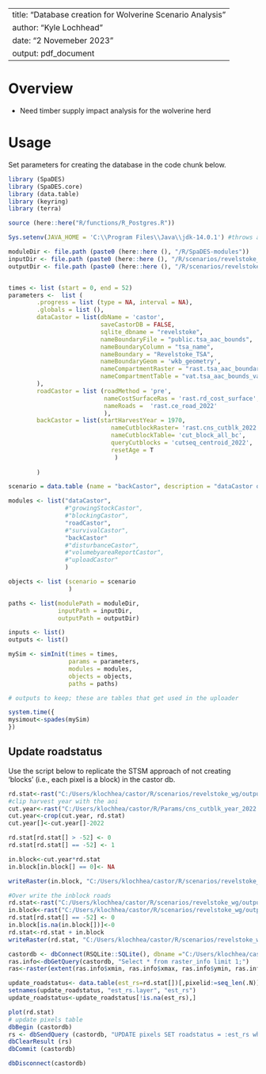 <!--
Copyright 2020 Province of British Columbia
 
Licensed under the Apache License, Version 2.0 (the "License");
you may not use this file except in compliance with the License.
You may obtain a copy of the License at
 
http://www.apache.org/licenses/LICENSE-2.0
 
Unless required by applicable law or agreed to in writing, software distributed under the License is distributed on an "AS IS" BASIS,
WITHOUT WARRANTIES OR CONDITIONS OF ANY KIND, either express or implied.
See the License for the specific language governing permissions and limitations under the License.-->

---
title: "Database creation for Wolverine Scenario Analysis"
author: "Kyle Lochhead"
date: "2 Novemeber 2023"
output: pdf_document
---

# Overview
-	Need timber supply impact analysis for the wolverine herd


# Usage
Set parameters for creating the database in the code chunk below.

```r
library (SpaDES)
library (SpaDES.core)
library (data.table)
library (keyring)
library (terra)

source (here::here("R/functions/R_Postgres.R"))

Sys.setenv(JAVA_HOME = 'C:\\Program Files\\Java\\jdk-14.0.1') #throws an error if pointing to different version of java (i.e., 32 vs 64 bit)

moduleDir <- file.path (paste0 (here::here (), "/R/SpaDES-modules"))
inputDir <- file.path (paste0 (here::here (), "/R/scenarios/revelstoke_wg/inputs")) %>% reproducible::checkPath (create = TRUE)
outputDir <- file.path (paste0 (here::here (), "/R/scenarios/revelstoke_wg/outputs")) %>% reproducible::checkPath (create = TRUE)


times <- list (start = 0, end = 52)
parameters <-  list (
        .progress = list (type = NA, interval = NA),
        .globals = list (),
        dataCastor = list(dbName = 'castor',
                          saveCastorDB = FALSE,
                          sqlite_dbname = "revelstoke", 
                          nameBoundaryFile = "public.tsa_aac_bounds", 
                          nameBoundaryColumn = "tsa_name", 
                          nameBoundary = "Revelstoke_TSA", 
                          nameBoundaryGeom = 'wkb_geometry',
                          nameCompartmentRaster = "rast.tsa_aac_boundary", 
                          nameCompartmentTable = "vat.tsa_aac_bounds_vat" 
        ),
        roadCastor = list (roadMethod = 'pre',
                           nameCostSurfaceRas = 'rast.rd_cost_surface',
                           nameRoads =  'rast.ce_road_2022'
                           ),
        backCastor = list(startHarvestYear = 1970,
                             nameCutblockRaster= 'rast.cns_cutblk_2022', 
                             nameCutblockTable= 'cut_block_all_bc', 
                             queryCutblocks = 'cutseq_centroid_2022',
                             resetAge = T 
                              )
        
        )

scenario = data.table (name = "backCastor", description = "dataCastor output")

modules <- list("dataCastor",
                #"growingStockCastor",
                #"blockingCastor", 
                "roadCastor",
                #"survivalCastor",
                "backCastor"
                #"disturbanceCastor",
                #"volumebyareaReportCastor",
                #"uploadCastor"
                )

objects <- list (scenario = scenario
                 )

paths <- list(modulePath = moduleDir,
              inputPath = inputDir,
              outputPath = outputDir)

inputs <- list()
outputs <- list()

mySim <- simInit(times = times, 
                 params = parameters, 
                 modules = modules,
                 objects = objects,
                 paths = paths)

# outputs to keep; these are tables that get used in the uploader

system.time({
mysimout<-spades(mySim)
})

```

## Update roadstatus
Use the script below to replicate the STSM approach of not creating 'blocks' (i.e., each pixel is a block) in the castor db.

```r
rd.stat<-rast("C:/Users/klochhea/castor/R/scenarios/revelstoke_wg/outputs/backCastor_Revelstoke_TSA_pre_status_52.tif")
#clip harvest year with the aoi
cut.year<-rast("C:/Users/klochhea/castor/R/Params/cns_cutblk_year_2022.tif")
cut.year<-crop(cut.year, rd.stat)
cut.year[]<-cut.year[]-2022

rd.stat[rd.stat[] > -52] <- 0
rd.stat[rd.stat[] == -52] <- 1

in.block<-cut.year*rd.stat
in.block[in.block[] == 0]<- NA

writeRaster(in.block, "C:/Users/klochhea/castor/R/scenarios/revelstoke_wg/outputs/inblock_revelstoke.tif")

#Over write the inblock roads
rd.stat<-rast("C:/Users/klochhea/castor/R/scenarios/revelstoke_wg/outputs/backCastor_Revelstoke_TSA_pre_status_52.tif")
in.block<-rast("C:/Users/klochhea/castor/R/scenarios/revelstoke_wg/outputs/inblock_revelstoke.tif")
rd.stat[rd.stat[] == -52] <- 0
in.block[is.na(in.block[])]<-0
rd.stat<-rd.stat + in.block
writeRaster(rd.stat, "C:/Users/klochhea/castor/R/scenarios/revelstoke_wg/outputs/est_roadstatus_revelstoke.tif")

castordb <- dbConnect(RSQLite::SQLite(), dbname ="C:/Users/klochhea/castor/R/scenarios/revelstoke_wg/revelstoke_bau_20231205_castordb.sqlite")
ras.info<-dbGetQuery(castordb, "Select * from raster_info limit 1;")
ras<-raster(extent(ras.info$xmin, ras.info$xmax, ras.info$ymin, ras.info$ymax), nrow = ras.info$nrow, ncol = ras.info$ncell/ras.info$nrow, vals =0, crs = 3005)

update_roadstatus<- data.table(est_rs=rd.stat[])[,pixelid:=seq_len(.N)]
setnames(update_roadstatus, "est_rs.layer", "est_rs")
update_roadstatus<-update_roadstatus[!is.na(est_rs),]

plot(rd.stat)
# update pixels table 
dbBegin (castordb)
rs <- dbSendQuery (castordb, "UPDATE pixels SET roadstatus = :est_rs where pixelid = :pixelid;", update_roadstatus)
dbClearResult (rs)
dbCommit (castordb)

dbDisconnect(castordb)
```

